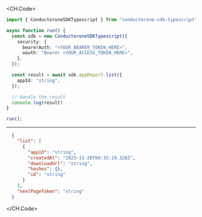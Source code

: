 
<CH.Code>
```typescript List.ts
import { ConductoroneSDKTypescript } from "conductorone-sdk-typescript";

async function run() {
  const sdk = new ConductoroneSDKTypescript({
    security: {
      bearerAuth: "<YOUR_BEARER_TOKEN_HERE>",
      oauth: "Bearer <YOUR_ACCESS_TOKEN_HERE>",
    },
  });

  const result = await sdk.appReport.list({
    appId: "string",
  });

  // Handle the result
  console.log(result)
}

run();
```
---

```json Example Response
  {
    "list": [
      {
        "appId": "string",
        "createdAt": "2023-11-28T00:35:19.328Z",
        "downloadUrl": "string",
        "hashes": {},
        "id": "string"
      }
    ],
    "nextPageToken": "string"
  }
```
</CH.Code>
